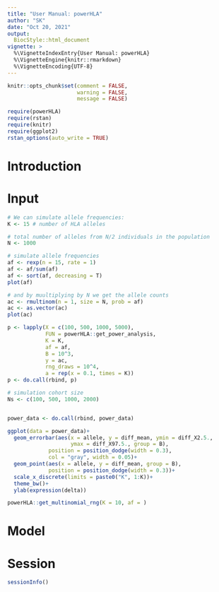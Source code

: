 ```yaml
---
title: "User Manual: powerHLA"
author: "SK"
date: "Oct 20, 2021"
output:
  BiocStyle::html_document
vignette: >
  %\VignetteIndexEntry{User Manual: powerHLA}
  %\VignetteEngine{knitr::rmarkdown}
  %\VignetteEncoding{UTF-8}
---
```



```r
knitr::opts_chunk$set(comment = FALSE, 
                      warning = FALSE, 
                      message = FALSE)
```



```r
require(powerHLA)
require(rstan)
require(knitr)
require(ggplot2)
rstan_options(auto_write = TRUE)
```



# Introduction



# Input

```r
# We can simulate allele frequencies:
K <- 15 # number of HLA alleles

# total number of alleles from N/2 individuals in the population
N <- 1000
```


```r
# simulate allele frequencies
af <- rexp(n = 15, rate = 1)
af <- af/sum(af)
af <- sort(af, decreasing = T)
plot(af)
```


```r
# and by muultiplying by N we get the allele counts
ac <- rmultinom(n = 1, size = N, prob = af)
ac <- as.vector(ac)
plot(ac)
```



```r


p <- lapply(X = c(100, 500, 1000, 5000), 
            FUN = powerHLA::get_power_analysis,
            K = K, 
            af = af, 
            B = 10^3, 
            y = ac, 
            rng_draws = 10^4, 
            a = rep(x = 0.1, times = K))
p <- do.call(rbind, p)

# simulation cohort size
Ns <- c(100, 500, 1000, 2000)


power_data <- do.call(rbind, power_data)
```


```r
ggplot(data = power_data)+
  geom_errorbar(aes(x = allele, y = diff_mean, ymin = diff_X2.5., 
                    ymax = diff_X97.5., group = B),
             position = position_dodge(width = 0.3), 
             col = "gray", width = 0.05)+
  geom_point(aes(x = allele, y = diff_mean, group = B),
             position = position_dodge(width = 0.3))+
  scale_x_discrete(limits = paste0("K", 1:K))+
  theme_bw()+
  ylab(expression(delta))
```




```r
powerHLA::get_multinomial_rng(K = 10, af = )
```


# Model
<!-- `r Biocpkg("IgGeneUsage")` -->
<!-- `r CRANpkg("ggplot")` -->

# Session

```r
sessionInfo()
```
